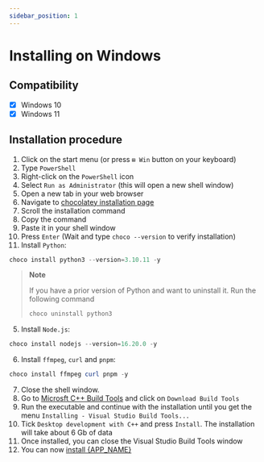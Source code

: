 ```yaml
---
sidebar_position: 1
---
```



# Installing on Windows

## Compatibility

- [x] Windows 10
- [x] Windows 11

## Installation procedure

1. Click on the start menu (or press `⊞ Win` button on your keyboard)
2. Type `PowerShell`
3. Right-click on the `PowerShell` icon
4. Select `Run as Administrator` (this will open a new shell window)
5. Open a new tab in your web browser
6. Navigate to [chocolatey installation page](https://chocolatey.org/install)
7. Scroll the installation command
8. Copy the command
9. Paste it in your shell window
10. Press `Enter` (Wait and type `choco --version` to verify installation)
11. Install `Python`:

```powershell
choco install python3 --version=3.10.11 -y
```

> **Note**
>
> If you have a prior version of Python and want to uninstall it. Run the
> following command
>
> ```powershell
> choco uninstall python3
> ```

5. Install `Node.js`:

```powershell
choco install nodejs --version=16.20.0 -y
```

6. Install `ffmpeg`, `curl` and `pnpm`:

```powershell
choco install ffmpeg curl pnpm -y
```

7. Close the shell window.
8. Go to [Microsft C++ Build Tools](https://visualstudio.microsoft.com/visual-cpp-build-tools/) and
   click on `Download Build Tools`
9. Run the executable and continue with the installation until you get the
   menu `Installing - Visual Studio Build Tools...`
10. Tick `Desktop development with C++` and press `Install`. The installation
    will take about 6 Gb of data
11. Once installed, you can close the Visual Studio Build Tools window
12. You can now [install {APP_NAME}](../install)
